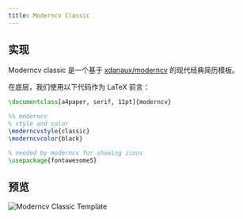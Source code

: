 ```yaml
---
title: Moderncv Classic
---
```


## 实现

Moderncv classic 是一个基于 [xdanaux/moderncv](https://github.com/xdanaux/moderncv) 的现代经典简历模板。

在底层，我们使用以下代码作为 LaTeX 前言：

```latex lineNumbers
\documentclass[a4paper, serif, 11pt]{moderncv}

%% moderncv
% style and color
\moderncvstyle{classic}
\moderncvcolor{black}

% needed by moderncv for showing icons
\usepackage{fontawesome5}
```

## 预览

![Moderncv Classic Template](/static/images/docs/layout/templates/moderncv-classic-template.png)
